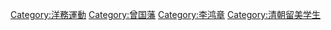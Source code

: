[[Category:洋務運動|Category:洋務運動]]
[[Category:曾国藩|Category:曾国藩]]
[[Category:李鸿章|Category:李鸿章]]
[[Category:清朝留美学生|Category:清朝留美学生]]